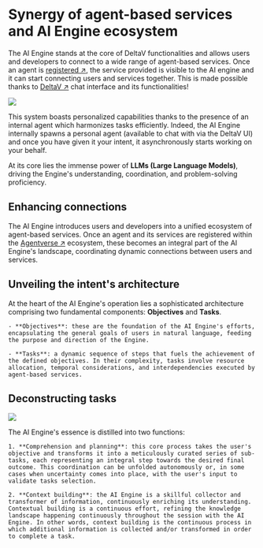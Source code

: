 # Synergy of agent-based services and AI Engine ecosystem

The AI Engine stands at the core of DeltaV functionalities and allows users and developers to connect to a wide range of agent-based services. Once an agent is [registered ↗️](/guides/agentverse/registering-agent-services), the service provided is visible to the AI engine and it can start connecting users and services together. This is made possible thanks to [DeltaV ↗️](/concepts/deltav/intro) chat interface and its functionalities!

![](../../../src/images/missing.jpeg)

This system boasts personalized capabilities thanks to the presence of an internal agent which harmonizes tasks efficiently. Indeed, the AI Engine internally spawns a personal agent (available to chat with via the DeltaV UI) and once you have given it your intent, it asynchronously starts working on your behalf.

At its core lies the immense power of **LLMs (Large Language Models)**, driving the Engine's understanding, coordination, and problem-solving proficiency.

## Enhancing connections

The AI Engine introduces users and developers into a unified ecosystem of agent-based services. Once an agent and its services are registered within the [Agentverse ↗️](/concepts/agent-services/agentverse-intro) ecosystem, these becomes an integral part of the AI Engine's landscape, coordinating dynamic connections between users and services.

## Unveiling the intent's architecture

At the heart of the AI Engine's operation lies a sophisticated architecture comprising two fundamental components: **Objectives** and **Tasks**.

    - **Objectives**: these are the foundation of the AI Engine's efforts, encapsulating the general goals of users in natural language, feeding the purpose and direction of the Engine.

    - **Tasks**: a dynamic sequence of steps that fuels the achievement of the defined objectives. In their complexity, tasks involve resource allocation, temporal considerations, and interdependencies executed by agent-based services.

## Deconstructing tasks

![](../../../src/images/missing.jpeg)

The AI Engine's essence is distilled into two functions:

    1. **Comprehension and planning**: this core process takes the user's objective and transforms it into a meticulously curated series of sub-tasks, each representing an integral step towards the desired final outcome. This coordination can be unfolded autonomously or, in some cases when uncertainty comes into place, with the user's input to validate tasks selection.

    2. **Context building**: the AI Engine is a skillful collector and transformer of information, continuously enriching its understanding. Contextual building is a continuous effort, refining the knowledge landscape happening continuously throughout the session with the AI Engine. In other words, context building is the continuous process in which additional information is collected and/or transformed in order to complete a task.
